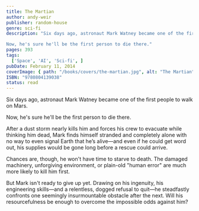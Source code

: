 ```yaml
---
title: The Martian
author: andy-weir
publisher: random-house
genre: sci-fi
description: "Six days ago, astronaut Mark Watney became one of the first people to walk on Mars.

Now, he's sure he'll be the first person to die there."
pages: 393
tags:
  ['Space', 'AI', 'Sci-fi', ]
pubDate: February 11, 2014
coverImage: { path: "/books/covers/the-martian.jpg", alt: "The Martian", title: "The Martian" }
ISBN: "9780804139038"
status: read
---
```


Six days ago, astronaut Mark Watney became one of the first people to walk on Mars.

Now, he's sure he'll be the first person to die there.

After a dust storm nearly kills him and forces his crew to evacuate while thinking him dead, Mark finds himself stranded and completely alone with no way to even signal Earth that he’s alive—and even if he could get word out, his supplies would be gone long before a rescue could arrive.

Chances are, though, he won't have time to starve to death. The damaged machinery, unforgiving environment, or plain-old "human error" are much more likely to kill him first.

But Mark isn't ready to give up yet. Drawing on his ingenuity, his engineering skills—and a relentless, dogged refusal to quit—he steadfastly confronts one seemingly insurmountable obstacle after the next. Will his resourcefulness be enough to overcome the impossible odds against him?

